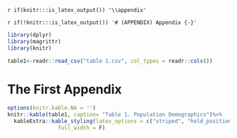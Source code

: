 `r if(knitr:::is_latex_output()) '\\appendix'`

`r if(!knitr:::is_latex_output()) '# (APPENDIX) Appendix {-}'`

<!--
If you feel it necessary to include an appendix, it goes here.
-->
```r
library(dplyr)
library(magrittr)
library(knitr)
```


```r
table1<-readr::read_csv("table 1.csv", col_types = readr::cols())
```



# The First Appendix
```r
options(knitr.kable.NA = '')
knitr::kable(table1, caption= "Table 1. Population Demographics")%>%
  kableExtra::kable_styling(latex_options = c("striped", "hold_position"),
                full_width = F)
```




